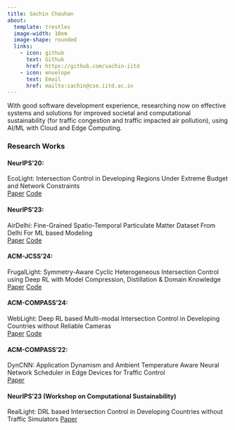```yaml
---
title: Sachin Chauhan
about:
  template: trestles
  image-width: 10em
  image-shape: rounded
  links:
    - icon: github
      text: Github
      href: https://github.com/sachin-iitd
    - icon: envelope
      text: Email
      href: mailto:sachin@cse.iitd.ac.in
---
```


With good software development experience, researching now on effective systems and solutions for improved societal and computational sustainability (for traffic congestion and traffic impacted air pollution), using AI/ML with Cloud and Edge Computing.

### Research Works

#### NeurIPS'20: 
EcoLight: Intersection Control in Developing Regions Under Extreme Budget and Network Constraints <br>
[Paper](https://proceedings.neurips.cc/paper/2020/file/97e49161287e7a4f9b745366e4f9431b-Paper.pdf)
[Code](https://github.com/sachin-iitd/EcoLight)

#### NeurIPS'23: 
AirDelhi: Fine-Grained Spatio-Temporal Particulate Matter Dataset From Delhi For ML based Modeling <br>
[Paper](https://openreview.net/pdf?id=n2wW7goGky)
[Code](https://github.com/sachin-iitd/DelhiPMDatasetBenchmark)

#### ACM-JCSS'24: 
FrugalLight: Symmetry-Aware Cyclic Heterogeneous Intersection Control using Deep RL with Model Compression, Distillation & Domain Knowledge <br>
[Paper](https://drive.google.com/drive/folders/1ROTi6wPELNAqqoHMnl0wk8LDnYzpIi75)
[Code](https://github.com/sachin-iitd/FrugalLight)

#### ACM-COMPASS'24: 
WebLight: Deep RL based Multi-modal Intersection Control in Developing Countries without Reliable Cameras <br>
[Paper](https://drive.google.com/drive/folders/1ROTi6wPELNAqqoHMnl0wk8LDnYzpIi75)
[Code](https://github.com/sachin-iitd/WebLight)

#### ACM-COMPASS'22:
DynCNN: Application Dynamism and Ambient Temperature Aware Neural Network Scheduler in Edge Devices for Traffic Control <br>
[Paper](https://www.cse.iitd.ac.in/~rijurekha/papers/compass22_traffic.pdf)

#### NeurIPS'23 (Workshop on Computational Sustainability)
RealLight: DRL based Intersection Control in Developing Countries without Traffic Simulators
[Paper](https://openreview.net/pdf?id=dmjT841VuV)
